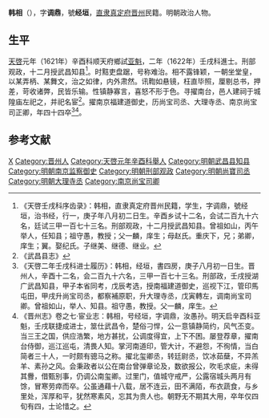 {{Otheruses|other=笔名韩相的其他人物|陳慧劍}}

'''韩相'''（{{bd|1596年||1639年||}}），字'''调鼎'''，號'''经垣'''，[[直隶|直隶]][[真定府|真定府]][[晋州|晋州]]民籍。明朝政治人物。

==生平==
[[天啓|天啓]]元年（1621年）辛酉科顺天府鄉試[[亚魁|亚魁]]，二年（1622年）壬戌科進士。刑部观政，十二月授武昌知县<ref>《天啓壬戌科序齿录》：韩相，直隶真定府晋州民籍，学生，字调鼎，號经垣，治书经，行一，庚子年八月初二日生。辛酉乡试十二名，会试二百九十六名，廷试三甲一百七十三名。刑部观政，十二月授武昌知县。曾祖如山，丙午举人，任知县；祖守愚，教授；父一麟，庠生；母赵氏。重庆下，兄；弟卿，庠生；翼。娶纪氏。子继美、继德、继业。</ref>。时黠吏盘踞，号称难治。相不露锋颖，一朝坐堂皇，以某弄柄、某舞文，治之如律，内外肃然。讯鞫如悬镜，枉直毕照，厘剔总书，押差，苛收诸弊，民皆乐输。性镇静寡言，喜怒不形于色。寻擢南台，邑人建祠于城隍庙左祀之，并祀名宦<ref>《武昌县志》</ref>。擢南京福建道御史，历尚宝司丞、大理寺丞、南京尚宝司正卿，年四十四卒<ref>《天啓二年壬戌科进士履历》：韩相，经垣，書四房，庚子八月初一日生。晋州人，辛酉十二名，会二百九十六名，三甲一百七十三名。刑部政，壬戌授湖广武昌知县，甲子本省同考，戊辰考选，授南福建道御史，巡视下江，管印馬屯田，甲戌升尚宝司丞，都察補原职，升大理寺丞，戊寅轉左，调南尚宝司卿。曾祖如山，举人、知县。祖守愚，教授。父一麟，庠生。</ref><ref>《晋州志》卷之七·宦业志：韩相，号经垣，字调鼎，汝愚孙。明天启辛酉科亚魁，壬戌联捷成进士，筮仕武昌令，楚俗刁悍，公一意镇静简约，风气丕变。当三王之国，供应浩繁，地方甚扰，公调度得宜，上下不困。屡登荐章，擢南台侍御，巡江巡屯，清畏人知。掌河南道印，管大计，不避怨，不徇情，当白简者三十人，一时颇有骢马之称。擢北玺卿丞，转廷尉丞，饮冰茹蘖，不异羔羊、素孙之风。会秉政者以公在南台曾弹章论及，数欲报公，吹毛求疵，未得其釁，借甄别事，仍调公南玺卿。过里门，值城守戒严，公露宿城头两月有馀，冒寒劳瘁而卒。公虽通藉十八载，居不连云，田不满陌，布衣蔬食，与乡里处，浑厚和平，犹然寒素风，忘其为贵人也。朝野无不期其大用，卒年仅四旬有四，士论惜之。</ref>。

==参考文献==
{{reflist}}

{{天啓二年壬戌科殿試金榜}}

{{Authority control}}

{{DEFAULTSORT:}}
[[Category:韩姓|X]]
[[Category:晋州人|Category:晋州人]]
[[Category:天啓元年辛酉科舉人|Category:天啓元年辛酉科舉人]]
[[Category:明朝武昌县知县|Category:明朝武昌县知县]]
[[Category:明朝南京监察御史|Category:明朝南京监察御史]]
[[Category:明朝刑部观政|Category:明朝刑部观政]]
[[Category:明朝尚寶司丞|Category:明朝尚寶司丞]]
[[Category:明朝大理寺丞|Category:明朝大理寺丞]]
[[Category:南京尚宝司卿|Category:南京尚宝司卿]]